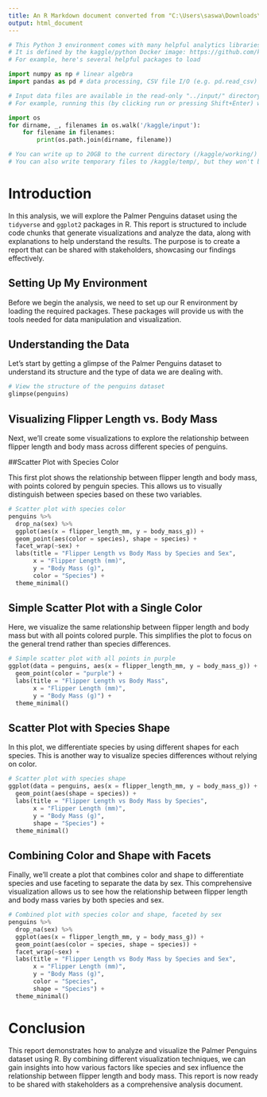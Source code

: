 ```yaml
---
title: An R Markdown document converted from "C:\Users\saswa\Downloads\module-5-code-chunks.ipynb"
output: html_document
---
```


```python
# This Python 3 environment comes with many helpful analytics libraries installed
# It is defined by the kaggle/python Docker image: https://github.com/kaggle/docker-python
# For example, here's several helpful packages to load

import numpy as np # linear algebra
import pandas as pd # data processing, CSV file I/O (e.g. pd.read_csv)

# Input data files are available in the read-only "../input/" directory
# For example, running this (by clicking run or pressing Shift+Enter) will list all files under the input directory

import os
for dirname, _, filenames in os.walk('/kaggle/input'):
    for filename in filenames:
        print(os.path.join(dirname, filename))

# You can write up to 20GB to the current directory (/kaggle/working/) that gets preserved as output when you create a version using "Save & Run All" 
# You can also write temporary files to /kaggle/temp/, but they won't be saved outside of the current session
```

# Introduction

In this analysis, we will explore the Palmer Penguins dataset using the `tidyverse` and `ggplot2` packages in R. This report is structured to include code chunks that generate visualizations and analyze the data, along with explanations to help understand the results. The purpose is to create a report that can be shared with stakeholders, showcasing our findings effectively.

## Setting Up My Environment

Before we begin the analysis, we need to set up our R environment by loading the required packages. These packages will provide us with the tools needed for data manipulation and visualization.

## Understanding the Data

Let's start by getting a glimpse of the Palmer Penguins dataset to understand its structure and the type of data we are dealing with.

```python
# View the structure of the penguins dataset
glimpse(penguins)
```

## Visualizing Flipper Length vs. Body Mass

Next, we'll create some visualizations to explore the relationship between flipper length and body mass across different species of penguins.

##Scatter Plot with Species Color

This first plot shows the relationship between flipper length and body mass, with points colored by penguin species. This allows us to visually distinguish between species based on these two variables.

```python
# Scatter plot with species color
penguins %>%
  drop_na(sex) %>%
  ggplot(aes(x = flipper_length_mm, y = body_mass_g)) +
  geom_point(aes(color = species), shape = species) +
  facet_wrap(~sex) +
  labs(title = "Flipper Length vs Body Mass by Species and Sex",
       x = "Flipper Length (mm)",
       y = "Body Mass (g)",
       color = "Species") +
  theme_minimal()
```

## Simple Scatter Plot with a Single Color

Here, we visualize the same relationship between flipper length and body mass but with all points colored purple. This simplifies the plot to focus on the general trend rather than species differences.

```python
# Simple scatter plot with all points in purple
ggplot(data = penguins, aes(x = flipper_length_mm, y = body_mass_g)) +
  geom_point(color = "purple") +
  labs(title = "Flipper Length vs Body Mass",
       x = "Flipper Length (mm)",
       y = "Body Mass (g)") +
  theme_minimal()
```

## Scatter Plot with Species Shape

In this plot, we differentiate species by using different shapes for each species. This is another way to visualize species differences without relying on color.

```python
# Scatter plot with species shape
ggplot(data = penguins, aes(x = flipper_length_mm, y = body_mass_g)) +
  geom_point(aes(shape = species)) +
  labs(title = "Flipper Length vs Body Mass by Species",
       x = "Flipper Length (mm)",
       y = "Body Mass (g)",
       shape = "Species") +
  theme_minimal()
```

## Combining Color and Shape with Facets

Finally, we'll create a plot that combines color and shape to differentiate species and use faceting to separate the data by sex. This comprehensive visualization allows us to see how the relationship between flipper length and body mass varies by both species and sex.

```python
# Combined plot with species color and shape, faceted by sex
penguins %>%
  drop_na(sex) %>%
  ggplot(aes(x = flipper_length_mm, y = body_mass_g)) +
  geom_point(aes(color = species, shape = species)) +
  facet_wrap(~sex) +
  labs(title = "Flipper Length vs Body Mass by Species and Sex",
       x = "Flipper Length (mm)",
       y = "Body Mass (g)",
       color = "Species",
       shape = "Species") +
  theme_minimal()
```

# Conclusion

This report demonstrates how to analyze and visualize the Palmer Penguins dataset using R. By combining different visualization techniques, we can gain insights into how various factors like species and sex influence the relationship between flipper length and body mass. This report is now ready to be shared with stakeholders as a comprehensive analysis document.

